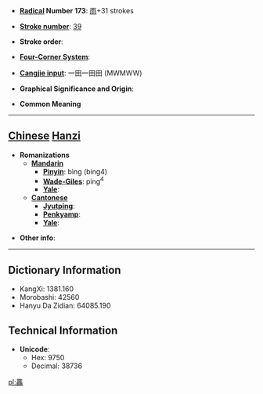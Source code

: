 * '''[[Wiktionary:Chinese radical index| Radical]] Number 173''': [[Wiktionary:Chinese radical index 雨|雨]]+31 strokes

* '''[[Wiktionary:Chinese total strokes index|Stroke number]]''': [[Wiktionary:Chinese total strokes index 39|39]]

* '''Stroke order''': 

* '''[[Wiktionary:Chinese four corner index|Four-Corner System]]''': 

* '''[[Wiktionary:Chinese Cangjie index|Cangjie input]]''': 一田一田田 (MWMWW)

* '''Graphical Significance and Origin''': 

* '''Common Meaning'''

----

== [[Chinese]] [[Hanzi]] ==

* '''Romanizations'''
** '''[[Mandarin]]'''
*** '''[[Pinyin]]''': bìng (bing4)
*** '''[[Wade-Giles]]''': ping<sup>4</sup>
*** '''[[Yale]]''': 
** '''[[Cantonese]]'''
*** '''[[Jyutping]]''':
*** '''[[Penkyamp]]''': 
*** '''[[Yale]]''': 

* '''Other info''': 

----

== Dictionary Information ==

* KangXi: 1381.160
* Morobashi: 42560
* Hanyu Da Zidian: 64085.190

== Technical Information ==

* '''Unicode''':
** Hex: 9750
** Decimal: 38736

[[pl:靐]]